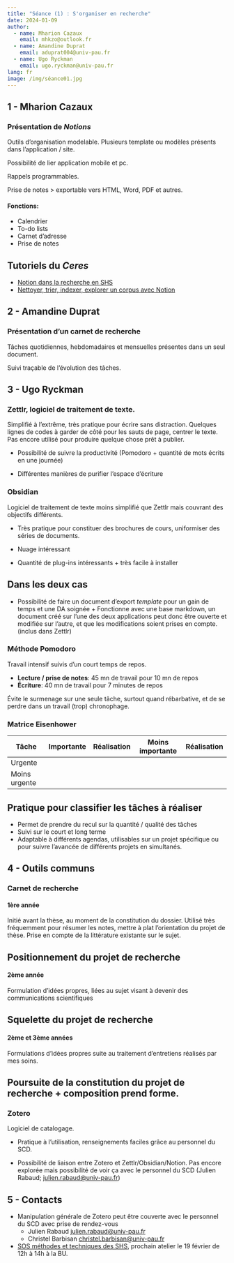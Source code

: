 ```yaml
---
title: "Séance (1) : S'organiser en recherche"
date: 2024-01-09
author:
  - name: Mharion Cazaux
    email: mhkzo@outlook.fr
  - name: Amandine Duprat
    email: aduprat004@univ-pau.fr
  - name: Ugo Ryckman
    email: ugo.ryckman@univ-pau.fr
lang: fr
image: /img/séance01.jpg
---
```


## 1 - Mharion Cazaux

### Présentation de *Notions*

Outils d'organisation modelable. Plusieurs template ou modèles présents dans l'application / site.

Possibilité de lier application mobile et pc.

Rappels programmables.

Prise de notes \> exportable vers HTML, Word, PDF et autres.

#### Fonctions:

-   Calendrier
-   To-do lists
-   Carnet d'adresse
-   Prise de notes

::: callout-tip
## Tutoriels du *Ceres*

-   [Notion dans la recherche en SHS](https://ceres.sorbonne-universite.fr/tutoriels/2022-03-05_guide_notion/)
-   [Nettoyer, trier, indexer, explorer un corpus avec Notion](https://ceres.sorbonne-universite.fr/tutoriels/2023-04-06_cours_nettoyage/)
:::

## 2 - Amandine Duprat

### Présentation d'un carnet de recherche

Tâches quotidiennes, hebdomadaires et mensuelles présentes dans un seul document.

Suivi traçable de l'évolution des tâches.

## 3 - Ugo Ryckman

### Zettlr, logiciel de traitement de texte.

Simplifié à l'extrême, très pratique pour écrire sans distraction. Quelques lignes de codes à garder de côté pour les sauts de page, centrer le texte. Pas encore utilisé pour produire quelque chose prêt à publier.

-   Possibilité de suivre la productivité (Pomodoro + quantité de mots écrits en une journée)

-   Différentes manières de purifier l'espace d'écriture

### Obsidian

Logiciel de traitement de texte moins simplifié que Zettlr mais couvrant des objectifs différents.

-   Très pratique pour constituer des brochures de cours, uniformiser des séries de documents.

-   Nuage intéressant

-   Quantité de plug-ins intéressants + très facile à installer

::: callout-tip
## Dans les deux cas

-   Possibilité de faire un document d'export *template* pour un gain de temps et une DA soignée + Fonctionne avec une base markdown, un document créé sur l'une des deux applications peut donc être ouverte et modifiée sur l'autre, et que les modifications soient prises en compte. (inclus dans Zettlr)
:::

### Méthode Pomodoro

Travail intensif suivis d'un court temps de repos.

::: {.callout-note appearance="minimal"}
-   **Lecture / prise de notes**: 45 mn de travail pour 10 mn de repos
-   **Écriture**: 40 mn de travail pour 7 minutes de repos
:::

Évite le surmenage sur une seule tâche, surtout quand rébarbative, et de se perdre dans un travail (trop) chronophage.

### Matrice Eisenhower

| Tâche         | Importante | Réalisation | Moins importante | Réalisation |
|---------------|------------|-------------|------------------|-------------|
| Urgente       |            |             |                  |             |
| Moins urgente |            |             |                  |             |

::: callout-tip
## Pratique pour classifier les tâches à réaliser

-   Permet de prendre du recul sur la quantité / qualité des tâches
-   Suivi sur le court et long terme
-   Adaptable à différents agendas, utilisables sur un projet spécifique ou pour suivre l'avancée de différents projets en simultanés.
:::

## 4 - Outils communs

### Carnet de recherche

#### 1ère année

Initié avant la thèse, au moment de la constitution du dossier. Utilisé très fréquemment pour résumer les notes, mettre à plat l'orientation du projet de thèse. Prise en compte de la littérature existante sur le sujet.

::: {.callout-important icon="false"}
## Positionnement du projet de recherche
:::

#### 2ème année

Formulation d'idées propres, liées au sujet visant à devenir des communications scientifiques

::: {.callout-important icon="false"}
## Squelette du projet de recherche
:::

#### 2ème et 3ème années

Formulations d'idées propres suite au traitement d'entretiens réalisés par mes soins.

::: {.callout-important icon="false"}
## Poursuite de la constitution du projet de recherche + composition prend forme.
:::

### Zotero

Logiciel de catalogage.

-   Pratique à l'utilisation, renseignements faciles grâce au personnel du SCD.

-   Possibilité de liaison entre Zotero et Zettlr/Obsidian/Notion. Pas encore explorée mais possibilité de voir ça avec le personnel du SCD (Julien Rabaud; [julien.rabaud\@univ-pau.fr](mailto:julien.rabaud@univ-pau.fr){.email})

## 5 - Contacts

-   Manipulation générale de Zotero peut être couverte avec le personnel du SCD avec prise de rendez-vous
    -   Julien Rabaud [julien.rabaud\@univ-pau.fr](mailto:julien.rabaud@univ-pau.fr){.email}
    -   Christel Barbisan [christel.barbisan\@univ-pau.fr](mailto:christel.barbisan@univ-pau.fr){.email}
-   [SOS méthodes et techniques des SHS](https://bibliotheques.univ-pau.fr/fr/actualites-des-bibliotheques/ateliers-sos-methodes-et-techniques-des-shs.html), prochain atelier le 19 février de 12h à 14h à la BU.